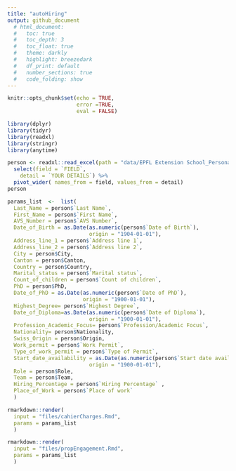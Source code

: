 ```yaml
---
title: "autoHiring"
output: github_document
  # html_document:
  #   toc: true
  #   toc_depth: 3
  #   toc_float: true
  #   theme: darkly
  #   highlight: breezedark
  #   df_print: default
  #   number_sections: true
  #   code_folding: show
---
```



```r
knitr::opts_chunk$set(echo = TRUE, 
                      error =TRUE, 
                      eval = FALSE)
```

```r
library(dplyr)
library(tidyr)
library(readxl)
library(stringr)
library(anytime)
```

```r
person <- readxl::read_excel(path = "data/EPFL Extension School_Personal_Details.xlsx", skip = 3) %>% 
  select(field = `FIELD`,
    detail = `YOUR DETAILS`) %>% 
  pivot_wider( names_from = field, values_from = detail)
person
```

```r
params_list  <-  list(
  Last_Name = person$`Last Name`,
  First_Name = person$`First Name`,
  AVS_Number = person$`AVS Number`,
  Date_of_Birth = as.Date(as.numeric(person$`Date of Birth`), 
                          origin = "1904-01-01"),
  Address_line_1 = person$`Address line 1`,
  Address_line_2 = person$`Address line 2`,
  City = person$City,
  Canton = person$Canton,
  Country = person$Country,
  Marital_status = person$`Marital status`,
  Count_of_children = person$`Count of children`,
  PhD = person$PhD,
  Date_of_PhD = as.Date(as.numeric(person$`Date of PhD`), 
                        origin = "1900-01-01"),
  Highest_Degree= person$`Highest Degree`,
  Date_of_Diploma=as.Date(as.numeric(person$`Date of Diploma`), 
                          origin = "1900-01-01"),
  Profession_Academic_Focus= person$`Profession/Academic Focus`,
  Nationality= person$Nationality,
  Swiss_Origin = person$Origin,
  Work_permit = person$`Work Permit`,
  Type_of_work_permit = person$`Type of Permit`,
  Start_date_availability = as.Date(as.numeric(person$`Start date availability`), 
                          origin = "1900-01-01"),
  Role = person$Role,
  Team = person$Team,
  Hiring_Percentage = person$`Hiring Percentage` ,
  Place_of_Work = person$`Place of work`
  )
```

```r
rmarkdown::render(
  input = "files/cahierCharges.Rmd", 
  params = params_list
  )

rmarkdown::render(
  input = "files/propEngagement.Rmd",
  params = params_list
  )
```


